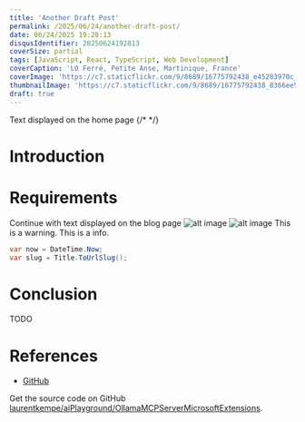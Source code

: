 ```yaml
---
title: 'Another Draft Post'
permalink: /2025/06/24/another-draft-post/
date: 06/24/2025 19:28:13
disqusIdentifier: 20250624192813
coverSize: partial
tags: [JavaScript, React, TypeScript, Web Development]
coverCaption: 'LO Ferré, Petite Anse, Martinique, France'
coverImage: 'https://c7.staticflickr.com/9/8689/16775792438_e45283970c_h.jpg'
thumbnailImage: 'https://c7.staticflickr.com/9/8689/16775792438_8366ee5732_q.jpg'
draft: true
---
```

Text displayed on the home page
{/* <!-- more --> */}
# Introduction
# Requirements
Continue with text displayed on the blog page
![alt image](https://live.staticflickr.com/65535/49566323082_e1817988c2_c.jpg)
![alt image](/images/2025/dotnet-aspire_jetbrains-rider-services.png)
<Alert mode="warning">
This is a warning.
</Alert>
<Alert mode="info">
This is a info.
</Alert>
```csharp
var now = DateTime.Now;
var slug = Title.ToUrlSlug();
```
# Conclusion
TODO
# References
* [GitHub](https://github.com/laurentkempe/aiPlayground)

Get the source code on GitHub [laurentkempe/aiPlayground/OllamaMCPServerMicrosoftExtensions](TODO).

<GitHubCard user="laurentkempe" repo="aiPlayground" />